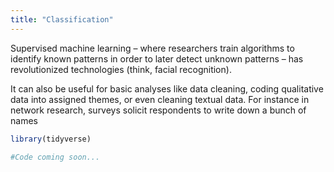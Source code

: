 ```yaml
---
title: "Classification"
---
```


Supervised machine learning -- where researchers train algorithms to identify known patterns in order to later detect unknown patterns -- has revolutionized technologies (think, facial recognition).

It can also be useful for basic analyses like data cleaning, coding qualitative data into assigned themes, or even cleaning textual data. For instance in network research, surveys solicit respondents to write down a bunch of names

```r
library(tidyverse)
```



```r
#Code coming soon...
```

